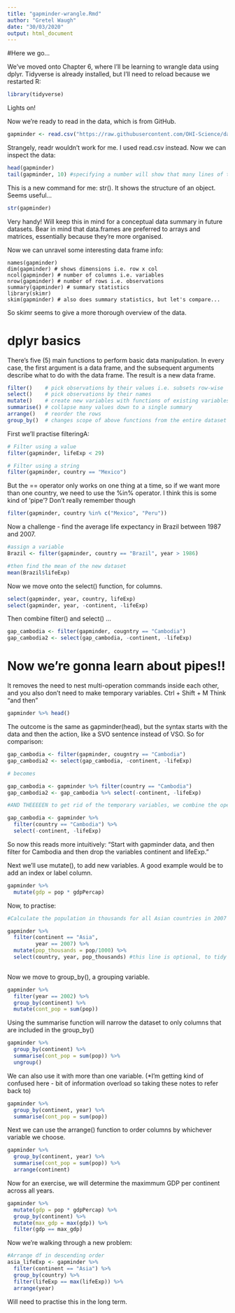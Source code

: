 ```yaml
---
title: "gapminder-wrangle.Rmd"
author: "Gretel Waugh"
date: "30/03/2020"
output: html_document
---
```

#Here we go...

We've moved onto Chapter 6, where I'll be learning to wrangle data using dplyr. Tidyverse is already installed, but I'll need to reload because we restarted R:

```r

library(tidyverse)
```

Lights on!

Now we're ready to read in the data, which is from GitHub. 

```r
gapminder <- read.csv("https://raw.githubusercontent.com/OHI-Science/data-science-training/master/data/gapminder.csv")
```

Strangely, readr wouldn't work for me. I used read.csv instead.
Now we can inspect the data:

```r
head(gapminder)
tail(gapminder, 10) #specifying a number will show that many lines of the data
```

This is a new command for me: str(). It shows the structure of an object. Seems useful...

```r
str(gapminder)
```

Very handy! Will keep this in mind for a conceptual data summary in future datasets.
Bear in mind that data.frames are preferred to arrays and matrices, essentially because they're more organised. 

Now we can unravel some interesting data frame info:

```summary
names(gapminder)
dim(gapminder) # shows dimensions i.e. row x col
ncol(gapminder) # number of columns i.e. variables
nrow(gapminder) # number of rows i.e. observations
summary(gapminder) # summary statistics
library(skimr)
skim(gapminder) # also does summary statistics, but let's compare...
```

So skimr seems to give a more thorough overview of the data. 

# dplyr basics

There's five (5) main functions to perform basic data manipulation. In every case, the first argument is a data frame, and the subsequent arguments describe what to do with the data frame. The result is a new data frame. 

```r
filter()    # pick observations by their values i.e. subsets row-wise
select()    # pick observations by their names
mutate()    # create new variables with functions of existing variables
summarise() # collapse many values down to a single summary
arrange()   # reorder the rows
group_by()  # changes scope of above functions from the entire dataset to group-by-group

```

First we'll practise filteringA:

```r
# Filter using a value
filter(gapminder, lifeExp < 29)

# Filter using a string
filter(gapminder, country == "Mexico")
```
But the == operator only works on one thing at a time, so if we want more than one country, we need to use the %in% operator. I think this is some kind of 'pipe'? Don't really remember though

```r
filter(gapminder, country %in% c("Mexico", "Peru"))
```

Now a challenge - find the average life expectancy in Brazil between 1987 and 2007. 

```r
#assign a variable
Brazil <- filter(gapminder, country == "Brazil", year > 1986)

#then find the mean of the new dataset
mean(Brazil$lifeExp)
```

Now we move onto the select() function, for columns.

```r
select(gapminder, year, country, lifeExp)
select(gapminder, year, -continent, -lifeExp)
```

Then combine filter() and select() ...

```r

gap_cambodia <- filter(gapminder, cougntry == "Cambodia")
gap_cambodia2 <- select(gap_cambodia, -continent, -lifeExp)
```

# Now we're gonna learn about pipes!!

It removes the need to nest multi-operation commands inside each other, and you also don't need to make temporary variables. 
Ctrl + Shift + M
Think "and then"

```r
gapminder %>% head()

```
The outcome is the same as gapminder(head), but the syntax starts with the data and then the action, like a SVO sentence instead of VSO. 
So for comparison:

```r

gap_cambodia <- filter(gapminder, cougntry == "Cambodia")
gap_cambodia2 <- select(gap_cambodia, -continent, -lifeExp)

# becomes

gap_cambodia <- gapminder %>% filter(country == "Cambodia")
gap_cambodia2 <- gap_cambodia %>% select(-continent, -lifeExp)

#AND THEEEEEN to get rid of the temporary variables, we combine the operations:

gap_cambodia <- gapminder %>% 
  filter(country == "Cambodia") %>% 
  select(-continent, -lifeExp)
```

So now this reads more intuitively: "Start with gapminder data, and then filter for Cambodia and then drop the variables continent and lifeExp."

Next we'll use mutate(), to add new variables. A good example would be to add an index or label column.

```r
gapminder %>% 
  mutate(gdp = pop * gdpPercap)
```

Now, to practise:

```r
#Calculate the population in thousands for all Asian countries in 2007 and add it as a new column

gapminder %>% 
  filter(continent == "Asia", 
         year == 2007) %>% 
  mutate(pop_thousands = pop/1000) %>% 
  select(country, year, pop_thousands) #this line is optional, to tidy the dataset
  

```

Now we move to group_by(), a grouping variable.

```r

gapminder %>% 
  filter(year == 2002) %>% 
  group_by(continent) %>% 
  mutate(cont_pop = sum(pop))

```

Using the summarise function will narrow the dataset to only columns that are included in the group_by()

```r
gapminder %>% 
  group_by(continent) %>% 
  summarise(cont_pop = sum(pop)) %>% 
  ungroup()
```

We can also use it with more than one variable. (*I'm getting kind of confused here - bit of information overload so taking these notes to refer back to)

```r

gapminder %>% 
  group_by(continent, year) %>% 
  summarise(cont_pop = sum(pop))

```

Next we can use the arrange() function to order columns by whichever variable we choose.

```r

gapminder %>% 
  group_by(continent, year) %>% 
  summarise(cont_pop = sum(pop)) %>% 
  arrange(continent)

```

Now for an exercise, we will determine the maximmum GDP per continent across all years.

```r

gapminder %>%
  mutate(gdp = pop * gdpPercap) %>% 
  group_by(continent) %>% 
  mutate(max_gdp = max(gdp)) %>% 
  filter(gdp == max_gdp)


```

Now we're walking through a new problem:

```r
#Arrange df in descending order
asia_lifeExp <- gapminder %>% 
  filter(continent == "Asia") %>% 
  group_by(country) %>% 
  filter(lifeExp == max(lifeExp)) %>% 
  arrange(year)
```

Will need to practise this in the long term. 
